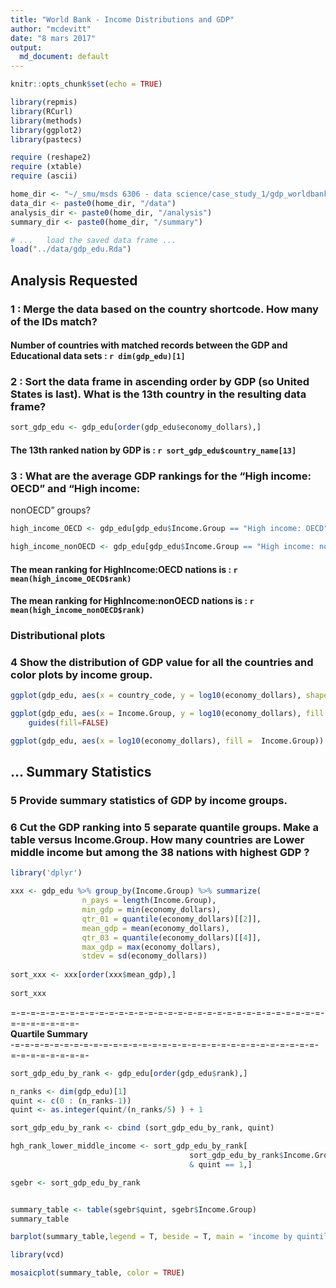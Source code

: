 ```yaml
---
title: "World Bank - Income Distributions and GDP"
author: "mcdevitt"
date: "8 mars 2017"
output:
  md_document: default
---
```


```r
knitr::opts_chunk$set(echo = TRUE)

library(repmis)
library(RCurl)
library(methods)
library(ggplot2)
library(pastecs)

require (reshape2)
require (xtable)
require (ascii)

home_dir <- "~/_smu/msds 6306 - data science/case_study_1/gdp_worldbank"
data_dir <- paste0(home_dir, "/data")
analysis_dir <- paste0(home_dir, "/analysis")
summary_dir <- paste0(home_dir, "/summary")
```

```r
# ...	load the saved data frame ...
load("../data/gdp_edu.Rda")
```


## Analysis Requested

### 1 : Merge the data based on the country shortcode. How many of the IDs match?  

####  Number of countries with matched records between the GDP and Educational data sets :  `r dim(gdp_edu)[1]`  

### 2 : Sort the data frame in ascending order by GDP (so United States is last). What is the 13th country in the resulting data frame?  
```r

sort_gdp_edu <- gdp_edu[order(gdp_edu$economy_dollars),] 

```

#### The 13th ranked nation by GDP is : __`r sort_gdp_edu$country_name[13]`__  


### 3 : What are the average GDP rankings for the "High income: OECD" and "High income:
nonOECD" groups?  

```r

high_income_OECD <- gdp_edu[gdp_edu$Income.Group == "High income: OECD",]

high_income_nonOECD <- gdp_edu[gdp_edu$Income.Group == "High income: nonOECD",]

```

#### The mean ranking for HighIncome:OECD    nations is :  __`r mean(high_income_OECD$rank)`__  
#### The mean ranking for HighIncome:nonOECD nations is : __`r mean(high_income_nonOECD$rank)`__  

### __Distributional plots__  

### 4 Show the distribution of GDP value for all the countries and color plots by income group.

```r

ggplot(gdp_edu, aes(x = country_code, y = log10(economy_dollars), shape = Income.Group, color = Income.Group )) + geom_point()

ggplot(gdp_edu, aes(x = Income.Group, y = log10(economy_dollars), fill = Income.Group)) + geom_boxplot() +
    guides(fill=FALSE)

ggplot(gdp_edu, aes(x = log10(economy_dollars), fill =  Income.Group)) + geom_density(alpha=.3)

```


## __... Summary Statistics__  

### 5 Provide summary statistics of GDP by income groups.  
### 6 Cut the GDP ranking into 5 separate quantile groups. Make a table versus Income.Group. How many countries are Lower middle income but among the 38 nations with highest GDP ?  

```r

library('dplyr')

xxx <- gdp_edu %>% group_by(Income.Group) %>% summarize(
				n_pays = length(Income.Group),
				min_gdp = min(economy_dollars),
				qtr_01 = quantile(economy_dollars)[[2]],
				mean_gdp = mean(economy_dollars),
				qtr_03 = quantile(economy_dollars)[[4]],
				max_gdp = max(economy_dollars),
				stdev = sd(economy_dollars))
				
sort_xxx <- xxx[order(xxx$mean_gdp),] 
				
sort_xxx

```

=-=-=-=-=-=-=-=-=-=-=-=-=-=-=-=-=-=-=-=-=-=-=-=-=-=-=-=-=-=-=-=-=-=-=-=-=-=-=-  
__Quartile Summary__  
-=-=-=-=-=-=-=-=-=-=-=-=-=-=-=-=-=-=-=-=-=-=-=-=-=-=-=-=-=-=-=-=-=-=-=-=-=-=-=-  

```r

sort_gdp_edu_by_rank <- gdp_edu[order(gdp_edu$rank),] 

n_ranks <- dim(gdp_edu)[1]
quint <- c(0 : (n_ranks-1))
quint <- as.integer(quint/(n_ranks/5) ) + 1

sort_gdp_edu_by_rank <- cbind (sort_gdp_edu_by_rank, quint)

hgh_rank_lower_middle_income <- sort_gdp_edu_by_rank[
										sort_gdp_edu_by_rank$Income.Group == "Lower middle income"
										& quint == 1,]

sgebr <- sort_gdp_edu_by_rank


summary_table <- table(sgebr$quint, sgebr$Income.Group)
summary_table

barplot(summary_table,legend = T, beside = T, main = 'income by quintile')

library(vcd)

mosaicplot(summary_table, color = TRUE)

```
